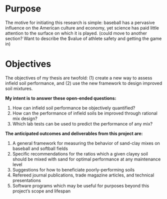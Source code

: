 # Purpose {#purpose}

The motive for initiating this research is simple: baseball has a pervasive influence on the American culture and economy, yet science has paid little attention to the surface on which it is played. (could move to another section? Want to describe the \$value of athlete safety and getting the game in)

# Objectives {#objectives}

The objectives of my thesis are twofold: (1) create a new way to assess infield soil performance, and (2) use the new framework to design improved soil mixtures. 

**My intent is to answer these open-ended questions:**

1. How can infield soil performance be objectively quantified?
2. How can the performance of infield soils be improved through rational mix design?
3. Which lab tests can be used to predict the performance of any mix?

**The anticipated outcomes and deliverables from this project are:**
  
1. A general framework for measuring the behavior of sand-clay mixes on baseball and softball fields
2. Specific recommendations for the ratios which a given clayey soil should be mixed with sand for optimal performance at any maintenance level
3. Suggestions for how to beneficiate poorly-performing soils 
4. Refereed journal publications, trade magazine articles, and technical presentations
5. Software programs which may be useful for purposes beyond this project's scope and lifespan
